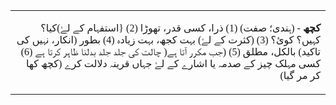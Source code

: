 <TABLE dir="RTL"><tr><td><font face="tahoma">
'''کچھ''' - (ہندی؛ صفت) (1) ذرا، کسی قدر، تھوڑا (2) {استفہام کے لۓ)کيا؟ کہيں؟ کوئ؟ (3) (کثرت کے لۓ) بہت کجھ، بہت زيادہ (4) بطور (انکار، نہيں کی تاکيد) بالکل، مطلق (5) (جب مکرر آتا ہے( چالت کی جلد جلد بدلنا ظاہر کرتا ہے  (6) کسی مہلک چيز کے صدمہ يا اشارے کے لۓ جہاں قرينہ دلالت کرے (کچھ کھا کر مر گيا) 
</font></td></tr></table>
{{notenglish}}